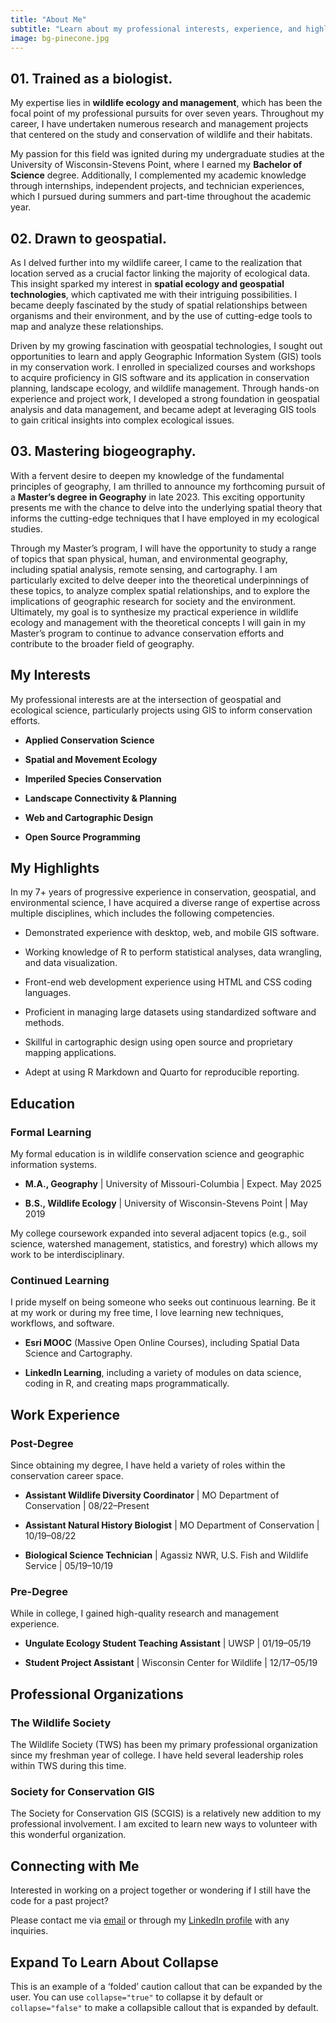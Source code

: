 ---
title: "About Me"
subtitle: "Learn about my professional interests, experience, and highlights."
image: bg-pinecone.jpg
---

## 01. Trained as a biologist. {.intro-heading}

My expertise lies in **wildlife ecology and management**, which has been the focal point of my professional pursuits for over seven years. Throughout my career, I have undertaken numerous research and management projects that centered on the study and conservation of wildlife and their habitats.


My passion for this field was ignited during my undergraduate studies at the University of Wisconsin-Stevens Point, where I earned my **Bachelor of Science** degree. Additionally, I complemented my academic knowledge through internships, independent projects, and technician experiences, which I pursued during summers and part-time throughout the academic year.

## 02. Drawn to geospatial. {.intro-heading}

As I delved further into my wildlife career, I came to the realization that location served as a crucial factor linking the majority of ecological data. This insight sparked my interest in **spatial ecology and geospatial technologies**, which captivated me with their intriguing possibilities. I became deeply fascinated by the study of spatial relationships between organisms and their environment, and by the use of cutting-edge tools to map and analyze these relationships.

Driven by my growing fascination with geospatial technologies, I sought out opportunities to learn and apply Geographic Information System (GIS) tools in my conservation work. I enrolled in specialized courses and workshops to acquire proficiency in GIS software and its application in conservation planning, landscape ecology, and wildlife management. Through hands-on experience and project work, I developed a strong foundation in geospatial analysis and data management, and became adept at leveraging GIS tools to gain critical insights into complex ecological issues.

## 03. Mastering biogeography. {.intro-heading}

With a fervent desire to deepen my knowledge of the fundamental principles of geography, I am thrilled to announce my forthcoming pursuit of a **Master's degree in Geography** in late 2023. This exciting opportunity presents me with the chance to delve into the underlying spatial theory that informs the cutting-edge techniques that I have employed in my ecological studies.

Through my Master's program, I will have the opportunity to study a range of topics that span physical, human, and environmental geography, including spatial analysis, remote sensing, and cartography. I am particularly excited to delve deeper into the theoretical underpinnings of these topics, to analyze complex spatial relationships, and to explore the implications of geographic research for society and the environment. Ultimately, my goal is to synthesize my practical experience in wildlife ecology and management with the theoretical concepts I will gain in my Master's program to continue to advance conservation efforts and contribute to the broader field of geography.

## My Interests

My professional interests are at the intersection of geospatial and ecological science, particularly projects using GIS to inform conservation efforts.

- **Applied Conservation Science**

- **Spatial and Movement Ecology**

- **Imperiled Species Conservation**

- **Landscape Connectivity & Planning**

- **Web and Cartographic Design**

- **Open Source Programming**


## My Highlights

In my 7+ years of progressive experience in conservation, geospatial, and environmental science, I have acquired a diverse range of expertise across multiple disciplines, which includes the following competencies.

- Demonstrated experience with desktop, web, and mobile GIS software.

- Working knowledge of R to perform statistical analyses, data wrangling, and data visualization.

- Front-end web development experience using HTML and CSS coding languages.

- Proficient in managing large datasets using standardized software and methods.

- Skillful in cartographic design using open source and proprietary mapping applications.

- Adept at using R Markdown and Quarto for reproducible reporting.



## Education

### Formal Learning

My formal education is in wildlife conservation science and geographic information systems.

- **M.A., Geography** | University of Missouri-Columbia | Expect. May 2025

- **B.S., Wildlife Ecology** | University of Wisconsin-Stevens Point | May 2019

My college coursework expanded into several adjacent topics (e.g., soil science, watershed management, statistics, and forestry) which allows my work to be interdisciplinary.
 
### Continued Learning

I pride myself on being someone who seeks out continuous learning. Be it at my work or during my free time, I love learning new techniques, workflows, and software.

- **Esri MOOC** (Massive Open Online Courses), including Spatial Data Science and Cartography.

- **LinkedIn Learning**, including a variety of modules on data science, coding in R, and creating maps programmatically.

## Work Experience

### Post-Degree

Since obtaining my degree, I have held a variety of roles within the conservation career space.

- **Assistant Wildlife Diversity Coordinator** | MO Department of Conservation | 08/22--Present

- **Assistant Natural History Biologist** | MO Department of Conservation | 10/19--08/22

- **Biological Science Technician** | Agassiz NWR, U.S. Fish and Wildlife Service | 05/19--10/19

### Pre-Degree

While in college, I gained high-quality research and management experience.

- **Ungulate Ecology Student Teaching Assistant** | UWSP | 01/19--05/19

- **Student Project Assistant** | Wisconsin Center for Wildlife | 12/17--05/19

## Professional Organizations

### The Wildlife Society

The Wildlife Society (TWS) has been my primary professional organization since my freshman year of college. I have held several leadership roles within TWS during this time.

### Society for Conservation GIS

The Society for Conservation GIS (SCGIS) is a relatively new addition to my professional involvement. I am excited to learn new ways to volunteer with this wonderful organization.

## Connecting with Me

Interested in working on a project together or wondering if I still have the code for a past project?

Please contact me via [email](mailto:benjamin.tjepkes+websitecontact@gmail.com) or through my [LinkedIn profile](https://www.linkedin.com/in/benjamintjepkes/) with any inquiries.

::: {.callout-caution collapse="true"}
## Expand To Learn About Collapse

This is an example of a 'folded' caution callout that can be expanded by the user. You can use `collapse="true"` to collapse it by default or `collapse="false"` to make a collapsible callout that is expanded by default.
:::

